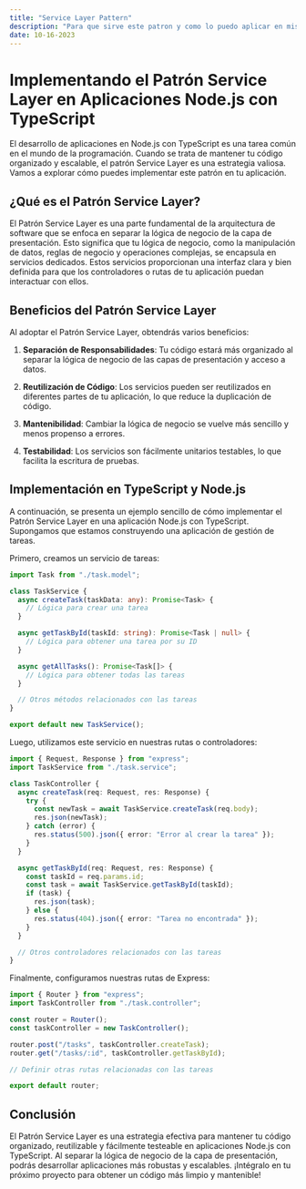 ```yaml
---
title: "Service Layer Pattern"
description: "Para que sirve este patron y como lo puedo aplicar en mis proyectos?"
date: 10-16-2023
---
```


# Implementando el Patrón Service Layer en Aplicaciones Node.js con TypeScript

El desarrollo de aplicaciones en Node.js con TypeScript es una tarea común en el mundo de la programación. Cuando se trata de mantener tu código organizado y escalable, el patrón Service Layer es una estrategia valiosa. Vamos a explorar cómo puedes implementar este patrón en tu aplicación.

## ¿Qué es el Patrón Service Layer?

El Patrón Service Layer es una parte fundamental de la arquitectura de software que se enfoca en separar la lógica de negocio de la capa de presentación. Esto significa que tu lógica de negocio, como la manipulación de datos, reglas de negocio y operaciones complejas, se encapsula en servicios dedicados. Estos servicios proporcionan una interfaz clara y bien definida para que los controladores o rutas de tu aplicación puedan interactuar con ellos.

## Beneficios del Patrón Service Layer

Al adoptar el Patrón Service Layer, obtendrás varios beneficios:

1. **Separación de Responsabilidades**: Tu código estará más organizado al separar la lógica de negocio de las capas de presentación y acceso a datos.

2. **Reutilización de Código**: Los servicios pueden ser reutilizados en diferentes partes de tu aplicación, lo que reduce la duplicación de código.

3. **Mantenibilidad**: Cambiar la lógica de negocio se vuelve más sencillo y menos propenso a errores.

4. **Testabilidad**: Los servicios son fácilmente unitarios testables, lo que facilita la escritura de pruebas.

## Implementación en TypeScript y Node.js

A continuación, se presenta un ejemplo sencillo de cómo implementar el Patrón Service Layer en una aplicación Node.js con TypeScript. Supongamos que estamos construyendo una aplicación de gestión de tareas.

Primero, creamos un servicio de tareas:

```typescript title="task.service.ts"
import Task from "./task.model";

class TaskService {
  async createTask(taskData: any): Promise<Task> {
    // Lógica para crear una tarea
  }

  async getTaskById(taskId: string): Promise<Task | null> {
    // Lógica para obtener una tarea por su ID
  }

  async getAllTasks(): Promise<Task[]> {
    // Lógica para obtener todas las tareas
  }

  // Otros métodos relacionados con las tareas
}

export default new TaskService();
```

Luego, utilizamos este servicio en nuestras rutas o controladores:

```typescript title="task.controller.ts"
import { Request, Response } from "express";
import TaskService from "./task.service";

class TaskController {
  async createTask(req: Request, res: Response) {
    try {
      const newTask = await TaskService.createTask(req.body);
      res.json(newTask);
    } catch (error) {
      res.status(500).json({ error: "Error al crear la tarea" });
    }
  }

  async getTaskById(req: Request, res: Response) {
    const taskId = req.params.id;
    const task = await TaskService.getTaskById(taskId);
    if (task) {
      res.json(task);
    } else {
      res.status(404).json({ error: "Tarea no encontrada" });
    }
  }

  // Otros controladores relacionados con las tareas
}
```

Finalmente, configuramos nuestras rutas de Express:

```typescript title="routes.ts"
import { Router } from "express";
import TaskController from "./task.controller";

const router = Router();
const taskController = new TaskController();

router.post("/tasks", taskController.createTask);
router.get("/tasks/:id", taskController.getTaskById);

// Definir otras rutas relacionadas con las tareas

export default router;
```

## Conclusión

El Patrón Service Layer es una estrategia efectiva para mantener tu código organizado, reutilizable y fácilmente testeable en aplicaciones Node.js con TypeScript. Al separar la lógica de negocio de la capa de presentación, podrás desarrollar aplicaciones más robustas y escalables. ¡Intégralo en tu próximo proyecto para obtener un código más limpio y mantenible!
